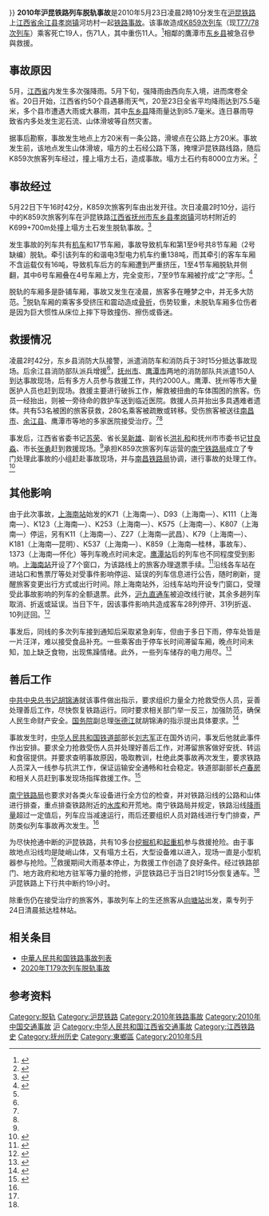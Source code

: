 {{NoteTA
|1=zh-hans:余江; zh-hant:餘江
}}
{{infobox China rail accident
|title=2010年沪昆铁路列车脱轨事故
|image=[[File:K859_Shanghainan_-_Guilin.JPG|300px]]
|caption=事故列车水牌
|date=2010年5月23日凌晨2時10分（UTC+8）
|location={{CHN}}[[江西省|江西省]][[抚州市|抚州市]][[东乡县|东乡县]][[孝岗镇|孝岗镇]]河坊村<br>{{Coord|28|14|30.42|N|116|39|50.30|E|format=dms|display=inline,title}}
|line=[[沪昆铁路|沪昆铁路]]
|trains=[[K859次列车|K859次列车]]（{{站|上海南}}—{{站|桂林}}）
|Passengers=423人
|cause=[[山体滑坡|山体滑坡]]
|deaths=19
|injuries=71
|other_damage=沪昆铁路中断19小时<br />多趟列车取消、折返或延误
|map={{Hidden begin
  | title = {{{map_name|线路图}}}
  | titlestyle = background:#808080; color:white; text-align:center
  | expanded = {{#ifeq:{{{map_state|}}}|collapsed||true}}
  }}
{{bs-map
|style=border:0;margin:auto;align:none
|collapsible=0
|top=*仅列出与本条目相关的信息
|lua=1
|map=
KBHFa~~[[上海南站|上海南站]]
BHF~~[[嘉兴站|嘉兴站]]
BHF~~[[海宁站|海宁站]]
BHF~~[[杭州南站|杭州南站]]
BHF~~[[义乌站|义乌站]]
BHF~~[[金华西站|金华西站]]
BHF~~[[衢州站|衢州站]]
BHF~~[[上饶站|上饶站]]
BHF~~[[鹰潭站|鹰潭站]]
HST~~[[余江站|余江站]]（不停靠）
STR!~INCIDO~~'''事故发生位置'''
HST~~[[东乡站|东乡站]]（不停靠）
BHF~~[[新余站|新余站]]
BHF~~[[萍乡站|萍乡站]]
BHF~~[[株洲站|株洲站]]
BHF~~[[娄底站|娄底站]]
BHF~~[[邵阳站|邵阳站]]
BHF~~[[永州站|永州站]]
BHF~~[[东安站|东安站]]
BHF~~[[全州站|全州站]]
BHF~~[[兴安站|兴安站]]
KBHFe~~[[桂林站|桂林站]]
}}{{Hidden end}}
}}
'''2010年沪昆铁路列车脱轨事故'''是2010年5月23日凌晨2時10分发生在[[沪昆铁路|沪昆铁路]]上[[江西省|江西省]][[余江县|余江县]][[孝岗镇|孝岗镇]]河坊村一起[[鐵路事故列表|铁路事故]]。该事故造成[[T77/78次列车|K859次列车]]（现[[T77/78次列车|T77/78次列车]]）乘客死亡19人，伤71人，其中重伤11人。<ref name=name>{{Cite web |url=http://sh.people.com.cn/GB/138654/11671168.html |title=上海-桂林K859次列车遇山体滑坡脱线--上海频道--人民网 |accessdate=2010-05-28 |archive-date=2013-07-28 |archive-url=https://web.archive.org/web/20130728165154/http://sh.people.com.cn/GB/138654/11671168.html |dead-url=no }}</ref>相鄰的鷹潭市[[东乡县|东乡县]]被急召參與救援。

== 事故原因 ==
5月，[[江西省|江西省]]内发生多次强降雨。5月下旬，强降雨由西向东入境，进而席卷全省。20日开始，江西省约50个县遇暴雨天气，20至23日全省平均降雨达到75.5毫米，多个县市遭遇大雨或大暴雨，其中[[东乡县|东乡县]]降雨量达到85.7毫米。连日暴雨导致省内多处发生泥石流、山体滑坡等自然灾害。

据事后勘察，事故发生地点上方20米有一条公路，滑坡点在公路上方20米。事故发生前，该地点发生山体滑坡，塌方的土石经公路下落，掩埋沪昆铁路线路，随后K859次旅客列车经过，撞上塌方土石，造成事故。塌方土石约有8000立方米。<ref name="name4">{{Cite web|title=山体滑坡致沪昆线火车脱线 乘客睡梦中遭遇事故_新闻中心_新浪网|url=http://news.sina.com.cn/c/2010-05-24/085620333939.shtml|accessdate=2019-09-03|work=news.sina.com.cn|archive-date=2020-05-01|archive-url=https://web.archive.org/web/20200501060952/http://news.sina.com.cn/c/2010-05-24/085620333939.shtml|dead-url=no}}</ref>

== 事故经过 ==

5月22日下午16时42分，K859次旅客列车由{{站|上海南}}出发开往{{站|桂林}}。次日凌晨2时10分，运行中的K859次旅客列车在沪昆铁路[[江西省|江西省]][[抚州市|抚州市]][[东乡县|东乡县]][[孝岗镇|孝岗镇]]河坊村附近的K699+700m处撞上塌方土石发生脱轨事故。<ref name=name2>{{Cite web |url=http://119.china.com.cn/jdxw/txt/2010-05/24/content_3526894.htm |title=江西省委书记苏荣亲临K859列车事故现场指挥救援_中国消防在线 |access-date=2010-05-28 |archive-url=https://web.archive.org/web/20150604084842/http://119.china.com.cn/jdxw/txt/2010-05/24/content_3526894.htm |archive-date=2015-06-04 |dead-url=yes }}</ref>

发生事故的列车共有[[鐵路機車|机车]]和17节车厢，事故导致机车和第1至9号共8节车厢（2号缺编）脱轨。牵引该列车的和谐电3型电力机车约重138吨，而其牵引的客车车厢不含运载仅有16吨，导致机车后方的车厢遭到严重挤压，1至4节车厢脱轨并侧翻，其中6号车厢叠在4号车厢上方，完全变形，7至9节车厢被拧成“之”字形。<ref name="name3">{{Cite web|title=战士讲述沪昆铁路K859列车脱线事故救援经过-搜狐新闻|url=http://news.sohu.com/20100524/n272309030.shtml|accessdate=2019-09-03|work=news.sohu.com|archive-date=2010-05-27|archive-url=https://web.archive.org/web/20100527132401/http://news.sohu.com/20100524/n272309030.shtml|dead-url=no}}</ref>

脱轨的车厢多是卧铺车厢，事故又发生在凌晨，旅客多在睡梦之中，并无多大防范。<ref name=name/>脱轨车厢的乘客多受挤压和震动造成[[骨折|骨折]]，伤势较重，未脱轨车厢多位伤者是因为巨大惯性从床位上摔下导致撞伤、擦伤或昏迷。

== 救援情况 ==

凌晨2时42分，东乡县消防大队接警，派遣消防车和消防兵于3时15分抵达事故现场。后余江县消防部队派兵增援<ref name=name2/>，[[抚州市|抚州市]]、[[鹰潭市|鹰潭市]]两地的消防部队共派遣150人到达事故现场，后有多方人员参与救援工作，共约2000人。鹰潭、抚州等市大量医护人员也赶到现场。救援主要进行破拆工作，解救被扭曲的车体围困的旅客。伤员一经抬出，则被一旁待命的救护车送到临近医院。救援人员并抬出多具遇难者遗体。共有53名被困的旅客获救，280名乘客被疏散或转移。受伤旅客被送往[[南昌市|南昌市]]、[[余江县|余江县]]、鹰潭市等地的多家医院接受治疗。<ref name=name/><ref name=name4/>

事发后，江西省省委书记[[苏荣|苏荣]]、省长[[吴新雄|吴新雄]]、副省长[[洪礼和|洪礼和]]和抚州市市委书记[[甘良淼|甘良淼]]、市长[[张勇|张勇]]赶到救援现场。<ref name=name2/>承担K859次旅客列车运营的[[南宁铁路局|南宁铁路局]]成立了专门处理此事故的小组赶赴事故现场，并与[[南昌铁路局|南昌铁路局]]协调，进行事故的处理工作。<ref name=name1>{{Cite web |url=http://www.chinanews.com.cn/gn/news/2010/05-24/2301405.shtml |title=脱线事故K859次列车旅客抵达桂林——中新网 |accessdate=2010-05-28 |archive-date=2010-07-29 |archive-url=https://web.archive.org/web/20100729035946/http://www.chinanews.com.cn/gn/news/2010/05-24/2301405.shtml |dead-url=no }}</ref>

== 其他影响 ==

由于此次事故，[[上海南站|上海南站]]始发的K71（上海南—{{站|重庆北}}）、D93（上海南—{{站|南昌}}）、K111（上海南—{{站|贵阳}}）、K123（上海南—{{站|襄樊}}）、K253（上海南—{{站|宜昌}}）、K575（上海南—{{站|邵阳}}）、K807（上海南—{{站|怀化}}）停运，另有K11（上海南—{{站|武昌}}）、Z27（上海南—武昌）、K79（上海南—{{站|昆明}}）、K181（上海南—昆明）、K537（上海南—{{站|南宁}}）、K859（上海南—桂林，事故车）、1373（上海南—怀化）等列车晚点时间未定。[[鹰潭站|鹰潭站]]后的列车也不同程度受到影响。[[上海南站|上海南站]]开设了7个窗口，为该路线上的旅客办理退票手续。<ref>{{Cite web |url=http://sh.sina.com.cn/news/s/2010-05-23/1223143783.html |title=上海南站7个窗口办退票(图)_新浪上海_新浪网 |accessdate=2010-05-28 |archive-date=2012-04-29 |archive-url=https://web.archive.org/web/20120429205519/http://sh.sina.com.cn/news/s/2010-05-23/1223143783.html |dead-url=no }}</ref>沿线各车站在进站口和售票厅等处对受事件影响停运、延误的列车信息进行公告，随时刷新，提醒旅客变更出行方式或出行时间。除上海南站外，沿线车站均开设专门窗口，受理受此事故影响的列车的全额退票。此外，[[沪九直通车|沪九直通车]]被迫改线行驶，其余多趟列车取消、折返或延误。当日下午，因该事件影响共造成客车28列停开、31列折返、10列迂回。<ref>{{Cite web |url=http://society.people.com.cn/GB/41158/11669554.html |title=沪昆铁路列车脱线事故已造成19人死亡 重伤11人--社会--人民网 |accessdate=2010-05-28 |archive-date=2010-05-27 |archive-url=https://web.archive.org/web/20100527073226/http://society.people.com.cn/GB/41158/11669554.html |dead-url=yes }}</ref>

事发后，同线的多次列车接到通知后采取紧急刹车，但由于多日下雨，停车处皆是一片汪洋，难以接受食品补充。一些乘客由于停车长时间滞留车厢，晚点时间未知，加上缺乏食物，出现焦躁情绪。此外，一些列车储存的电力用尽。<ref>{{Cite web |url=http://www.zynews.com/news/2010-05/23/content_717932.htm |title=K859次列车脱线：记者直击现场乘客无食物焦躁--滚动新闻--新闻--中原网 |accessdate=2010-05-28 |archive-date=2013-04-28 |archive-url=https://archive.is/20130428184543/http://www.zynews.com/news/2010-05/23/content_717932.htm |dead-url=no }}</ref>

== 善后工作 ==

[[中共中央总书记|中共中央总书记]][[胡锦涛|胡锦涛]]就该事件做出指示，要求组织力量全力抢救受伤人员，妥善处理善后工作，尽快恢复铁路运行。同时要求相关部门举一反三，加强防范，确保人民生命财产安全。[[中华人民共和国国务院|国务院]]副总理[[张德江|张德江]]就胡锦涛的指示提出具体要求。<ref>{{Cite web |url=http://politics.people.com.cn/GB/1024/11670973.html |title=胡锦涛总书记就沪昆铁路客车脱线事故作出重要指示--时政--人民网 |accessdate=2010-05-28 |archive-date=2020-05-01 |archive-url=https://web.archive.org/web/20200501061013/http://politics.people.com.cn/GB/1024/11670973.html |dead-url=no }}</ref>

事故发生时，[[中华人民共和国铁道部|中华人民共和国铁道部]]部长[[刘志军|刘志军]]正在国外访问，事发后他就此事件作出安排。要求全力抢救受伤人员并处理好善后工作，对滞留旅客做好安抚、转运和食宿提供。并要求查明事故原因，吸取教训，杜绝此类事故再次发生，要求铁路人员深入一线参与抗洪工作，保证运输安全通畅和社会稳定。铁道部副部长[[卢春房|卢春房]]和相关人员赶到事发现场指挥救援工作。<ref>{{Cite web |url=http://finance.sina.com.cn/roll/20100523/09327986793.shtml |title=沪昆铁路山体滑坡造成K859次客车脱线事故_滚动新闻_新浪财经_新浪网 |accessdate=2010-05-28 |archive-date=2020-05-01 |archive-url=https://web.archive.org/web/20200501061018/http://finance.sina.com.cn/roll/20100523/09327986793.shtml |dead-url=no }}</ref>

[[南宁铁路局|南宁铁路局]]也要求对各类火车设备进行全方位的检查，并对铁路沿线的公路和山体进行排查，重点排查铁路附近的[[水库|水库]]和开荒地。南宁铁路局并规定，铁路沿线[[降雨量|降雨量]]超过一定值后，列车应当减速运行，雨后还要组织人员对路线进行专门排查，严防类似列车事故再次发生。<ref name=name1/>

为尽快抢通中断的沪昆铁路，共有10多台[[挖掘机|挖掘机]]和[[起重机|起重机]]参与救援抢险。由于事故地点沿线均是陡峭山体，又有塌方土石，大型设备难以进入，现场一直是小型机器参与抢险。<ref name=name4 />救援期间大雨基本停止，为救援工作创造了良好条件。经过铁路部门、地方政府和地方驻军等力量的抢修，沪昆铁路已于当日21时15分恢复通车。<ref name=name/>沪昆铁路上下行共中断约19小时。

除重伤仍在接受治疗的旅客外，事故列车上的生还旅客从[[向塘站|向塘站]]出发，乘专列于24日清晨抵达桂林站。

== 相关条目 ==
* [[中華人民共和国铁路事故列表|中華人民共和国铁路事故列表]]
* [[2020年T179次列车脱轨事故|2020年T179次列车脱轨事故]]

== 参考资料 ==
{{Reflist|2}}

[[Category:脱轨|Category:脱轨]]
[[Category:沪昆铁路|Category:沪昆铁路]]
[[Category:2010年铁路事故|Category:2010年铁路事故]]
[[Category:2010年中国交通事故|Category:2010年中国交通事故]]
[[Category:中华人民共和国铁路事故|沪]]
[[Category:中华人民共和国江西省交通事故|Category:中华人民共和国江西省交通事故]]
[[Category:江西铁路史|Category:江西铁路史]]
[[Category:抚州历史|Category:抚州历史]]
[[Category:東鄉區|Category:東鄉區]]
[[Category:2010年5月|Category:2010年5月]]